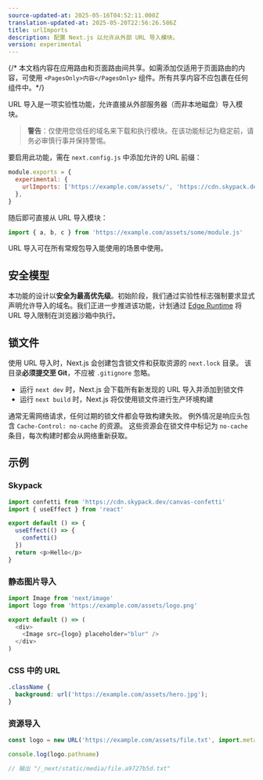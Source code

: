 ```yaml
---
source-updated-at: 2025-05-16T04:52:11.000Z
translation-updated-at: 2025-05-20T22:56:26.586Z
title: urlImports
description: 配置 Next.js 以允许从外部 URL 导入模块。
version: experimental
---
```


{/* 本文档内容在应用路由和页面路由间共享。如需添加仅适用于页面路由的内容，可使用 `<PagesOnly>内容</PagesOnly>` 组件。所有共享内容不应包裹在任何组件中。*/}

URL 导入是一项实验性功能，允许直接从外部服务器（而非本地磁盘）导入模块。

> **警告**：仅使用您信任的域名来下载和执行模块。在该功能标记为稳定前，请务必审慎行事并保持警惕。

要启用此功能，需在 `next.config.js` 中添加允许的 URL 前缀：

```js filename="next.config.js"
module.exports = {
  experimental: {
    urlImports: ['https://example.com/assets/', 'https://cdn.skypack.dev'],
  },
}
```

随后即可直接从 URL 导入模块：

```js
import { a, b, c } from 'https://example.com/assets/some/module.js'
```

URL 导入可在所有常规包导入能使用的场景中使用。

## 安全模型

本功能的设计以**安全为最高优先级**。初始阶段，我们通过实验性标志强制要求显式声明允许导入的域名。我们正进一步推进该功能，计划通过 [Edge Runtime](/docs/app/api-reference/edge) 将 URL 导入限制在浏览器沙箱中执行。

## 锁文件

使用 URL 导入时，Next.js 会创建包含锁文件和获取资源的 `next.lock` 目录。
该目录**必须提交至 Git**，不应被 `.gitignore` 忽略。

- 运行 `next dev` 时，Next.js 会下载所有新发现的 URL 导入并添加到锁文件
- 运行 `next build` 时，Next.js 将仅使用锁文件进行生产环境构建

通常无需网络请求，任何过期的锁文件都会导致构建失败。
例外情况是响应头包含 `Cache-Control: no-cache` 的资源。
这些资源会在锁文件中标记为 `no-cache` 条目，每次构建时都会从网络重新获取。

## 示例

### Skypack

```js
import confetti from 'https://cdn.skypack.dev/canvas-confetti'
import { useEffect } from 'react'

export default () => {
  useEffect(() => {
    confetti()
  })
  return <p>Hello</p>
}
```

### 静态图片导入

```js
import Image from 'next/image'
import logo from 'https://example.com/assets/logo.png'

export default () => (
  <div>
    <Image src={logo} placeholder="blur" />
  </div>
)
```

### CSS 中的 URL

```css
.className {
  background: url('https://example.com/assets/hero.jpg');
}
```

### 资源导入

```js
const logo = new URL('https://example.com/assets/file.txt', import.meta.url)

console.log(logo.pathname)

// 输出 "/_next/static/media/file.a9727b5d.txt"
```